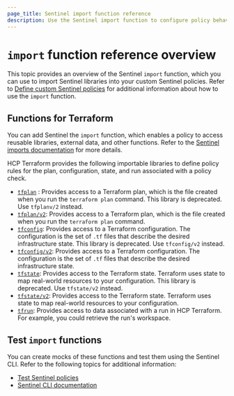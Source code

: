 ```yaml
---
page_title: Sentinel import function reference
description: Use the Sentinel import function to configure policy behaviors in custom Sentinel policies. 
---
```

# `import` function reference overview

This topic provides an overview of the Sentinel `import` function, which you can use to import Sentinel libraries into your custom Sentinel policies. Refer to [Define custom Sentinel policies](/terraform/cloud-docs/policy-enforcement/define-policies/custom-sentinel) for additional information about how to use the `import` function.

## Functions for Terraform
You can add Sentinel the `import` function, which enables a policy to access reusable libraries, external data, and other functions. Refer to the [Sentinel imports documentation](/sentinel/docs/language/imports) for more details.

HCP Terraform provides the following importable libraries to define policy rules for the plan, configuration, state, and run associated with a policy check.

- [`tfplan`](/terraform/cloud-docs/policy-enforcement/import-reference/tfplan) : Provides access to a Terraform plan, which is the file created when you run the `terraform plan` command. This library is deprecated. Use `tfplanv/2` instead.
- [`tfplan/v2`](/terraform/cloud-docs/policy-enforcement/import-reference/tfplan-v2): Provides access to a Terraform plan, which is the file created when you run the `terraform plan` command. 
- [`tfconfig`](/terraform/cloud-docs/policy-enforcement/import-reference/tfconfig): Provides access to a Terraform configuration. The configuration is the set of `.tf` files that describe the desired infrastructure state. This library is deprecated. Use `tfconfig/v2` instead.
- [`tfconfig/v2`](/terraform/cloud-docs/policy-enforcement/import-reference/tfconfig-v2): Provides access to a Terraform configuration. The configuration is the set of `.tf` files that describe the desired infrastructure state.
- [`tfstate`](/terraform/cloud-docs/policy-enforcement/import-reference/tfstate): Provides access to the Terraform state. Terraform uses state to map real-world resources to your configuration. This library is deprecated. Use `tfstate/v2` instead.
- [`tfstate/v2`](/terraform/cloud-docs/policy-enforcement/import-reference/tfstate-v2): Provides access to the Terraform state. Terraform uses state to map real-world resources to your configuration. 
- [`tfrun`](/terraform/cloud-docs/policy-enforcement/import-reference/tfrun): Provides access to data associated with a run in HCP Terraform. For example, you could retrieve the run's workspace.

## Test `import` functions
You can create mocks of these functions and test them using the Sentinel CLI. Refer to the following topics for additional information:

- [Test Sentinel policies](/terraform/cloud-docs/policy-enforcement/test-sentinel)
- [Sentinel CLI documentation](/sentinel/docs/commands)